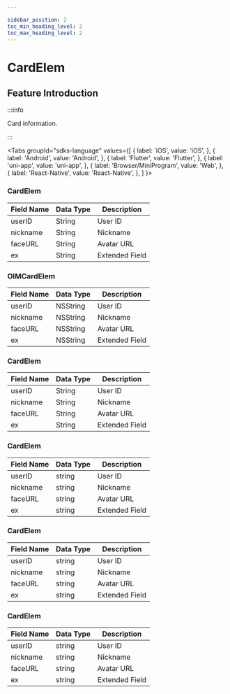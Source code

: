 ```yaml
---

sidebar_position: 2
toc_min_heading_level: 2
toc_max_heading_level: 2
---
```


# CardElem

## Feature Introduction

:::info

Card information.

:::

<Tabs
groupId="sdks-language"
values={[
{ label: 'iOS', value: 'iOS', },
{ label: 'Android', value: 'Android', },
{ label: 'Flutter', value: 'Flutter', },
{ label: 'uni-app', value: 'uni-app', },
{ label: 'Browser/MiniProgram', value: 'Web', },
{ label: 'React-Native', value: 'React-Native', },
]
}>

<TabItem value="Flutter">

### CardElem

| Field Name | Data Type | Description       |
| ---------- | --------- | ----------------- |
| userID     | String    | User ID           |
| nickname   | String    | Nickname          |
| faceURL    | String    | Avatar URL        |
| ex         | String    | Extended Field    |

</TabItem>

<TabItem value="iOS">

### OIMCardElem

| Field Name | Data Type | Description       |
| ---------- | --------- | ----------------- |
| userID     | NSString  | User ID           |
| nickname   | NSString  | Nickname          |
| faceURL    | NSString  | Avatar URL        |
| ex         | NSString  | Extended Field    |

</TabItem>

<TabItem value="Android">

### CardElem

| Field Name | Data Type | Description       |
| ---------- | --------- | ----------------- |
| userID     | String    | User ID           |
| nickname   | String    | Nickname          |
| faceURL    | String    | Avatar URL        |
| ex         | String    | Extended Field    |

</TabItem>

<TabItem value="Web">

### CardElem

| Field Name | Data Type | Description       |
| ---------- | --------- | ----------------- |
| userID     | string    | User ID           |
| nickname   | string    | Nickname          |
| faceURL    | string    | Avatar URL        |
| ex         | string    | Extended Field    |

</TabItem>

<TabItem value="uni-app">

### CardElem

| Field Name | Data Type | Description       |
| ---------- | --------- | ----------------- |
| userID     | string    | User ID           |
| nickname   | string    | Nickname          |
| faceURL    | string    | Avatar URL        |
| ex         | string    | Extended Field    |

</TabItem>

<TabItem value="React-Native">

### CardElem

| Field Name | Data Type | Description       |
| ---------- | --------- | ----------------- |
| userID     | string    | User ID           |
| nickname   | string    | Nickname          |
| faceURL    | string    | Avatar URL        |
| ex         | string    | Extended Field    |

</TabItem>

</Tabs>